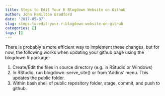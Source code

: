 ```yaml
---
title: Steps to Edit Your R Blogdown Website on Github
author: John Hamilton Bradford
date: '2017-05-07'
slug: steps-to-edit-your-r-blogdown-website-on-github
categories: []
tags: []
---
```


There is probably a more efficient way to implement these changes, but for now, the following works when updating your github page using the blogdown R package:

1. Create/Edit the files in source directory (e.g. in RStudio or Windows)
2. In RStudio, run blogdown::serve_site() or from 'Addins' menu.  This updates the public folder.
3. Within bash shell of public repository folder, stage, commit, and push to github.


